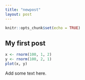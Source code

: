 ```yaml
---
title: "newpost"
layout: post
---
```


```r
knitr::opts_chunk$set(echo = TRUE)
```

## My first post

```r
x <- rnorm(100, 1, 2)
y <- rnorm(100, 2, 1)
plot(x, y)
```

Add some text here.